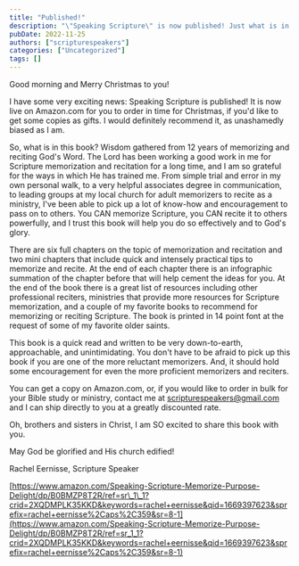 ```yaml
---
title: "Published!"
description: "\"Speaking Scripture\" is now published! Just what is in this little book? And what makes it a great gift to encourage others to memorize and recite?"
pubDate: 2022-11-25
authors: ["scripturespeakers"]
categories: ["Uncategorized"]
tags: []
---
```


Good morning and Merry Christmas to you!

I have some very exciting news: Speaking Scripture is published! It is now live on Amazon.com for you to order in time for Christmas, if you'd like to get some copies as gifts. I would definitely recommend it, as unashamedly biased as I am.

So, what is in this book? Wisdom gathered from 12 years of memorizing and reciting God's Word. The Lord has been working a good work in me for Scripture memorization and recitation for a long time, and I am so grateful for the ways in which He has trained me. From simple trial and error in my own personal walk, to a very helpful associates degree in communication, to leading groups at my local church for adult memorizers to recite as a ministry, I've been able to pick up a lot of know-how and encouragement to pass on to others. You CAN memorize Scripture, you CAN recite it to others powerfully, and I trust this book will help you do so effectively and to God's glory.

There are six full chapters on the topic of memorization and recitation and two mini chapters that include quick and intensely practical tips to memorize and recite. At the end of each chapter there is an infographic summation of the chapter before that will help cement the ideas for you. At the end of the book there is a great list of resources including other professional reciters, ministries that provide more resources for Scripture memorization, and a couple of my favorite books to recommend for memorizing or reciting Scripture. The book is printed in 14 point font at the request of some of my favorite older saints.

This book is a quick read and written to be very down-to-earth, approachable, and unintimidating. You don't have to be afraid to pick up this book if you are one of the more reluctant memorizers. And, it should hold some encouragement for even the more proficient memorizers and reciters.

You can get a copy on Amazon.com, or, if you would like to order in bulk for your Bible study or ministry, contact me at scripturespeakers@gmail.com and I can ship directly to you at a greatly discounted rate.

Oh, brothers and sisters in Christ, I am SO excited to share this book with you.

May God be glorified and His church edified!

Rachel Eernisse, Scripture Speaker

[https://www.amazon.com/Speaking-Scripture-Memorize-Purpose-Delight/dp/B0BMZP8T2R/ref=sr\_1\_1?crid=2XQDMPLK35KKD&keywords=rachel+eernisse&qid=1669397623&sprefix=rachel+eernisse%2Caps%2C359&sr=8-1](https://www.amazon.com/Speaking-Scripture-Memorize-Purpose-Delight/dp/B0BMZP8T2R/ref=sr_1_1?crid=2XQDMPLK35KKD&keywords=rachel+eernisse&qid=1669397623&sprefix=rachel+eernisse%2Caps%2C359&sr=8-1)